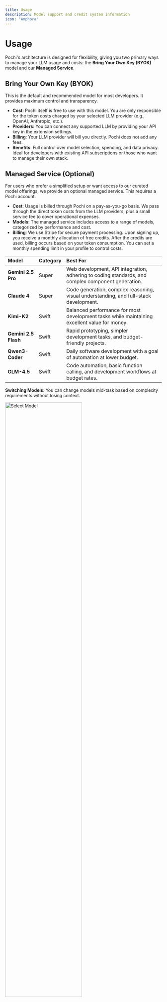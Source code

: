 ```yaml
---
title: Usage
description: Model support and credit system information
icon: "Amphora"
---
```


# **Usage**

Pochi's architecture is designed for flexibility, giving you two primary ways to manage your LLM usage and costs: the **Bring Your Own Key (BYOK)** model and our **Managed Service**.

## **Bring Your Own Key (BYOK)**

This is the default and recommended model for most developers. It provides maximum control and transparency.

- **Cost**: Pochi itself is free to use with this model. You are only responsible for the token costs charged by your selected LLM provider (e.g., OpenAI, Anthropic, etc.).
- **Providers**: You can connect any supported LLM by providing your API key in the extension settings.
- **Billing**: Your LLM provider will bill you directly. Pochi does not add any fees.
- **Benefits**: Full control over model selection, spending, and data privacy. Ideal for developers with existing API subscriptions or those who want to manage their own stack.

## **Managed Service (Optional)**

For users who prefer a simplified setup or want access to our curated model offerings, we provide an optional managed service. This requires a Pochi account.

- **Cost**: Usage is billed through Pochi on a pay-as-you-go basis. We pass through the direct token costs from the LLM providers, plus a small service fee to cover operational expenses.
- **Models**: The managed service includes access to a range of models, categorized by performance and cost.
- **Billing**: We use Stripe for secure payment processing. Upon signing up, you receive a monthly allocation of free credits. After the credits are used, billing occurs based on your token consumption. You can set a monthly spending limit in your profile to control costs.

| Model                | Category         | Best For                                                                                          |
| :------------------- | :---------------------- | :------------------------------------------------------------------------------------------------ |
| **Gemini 2.5 Pro**   | Super | Web development, API integration, adhering to coding standards, and complex component generation. |
| **Claude 4**         | Super | Code generation, complex reasoning, visual understanding, and full-stack development.             |
| **Kimi-K2**          | Swift | Balanced performance for most development tasks while maintaining excellent value for money.      |
| **Gemini 2.5 Flash** | Swift | Rapid prototyping, simpler development tasks, and budget-friendly projects.                       |
| **Qwen3-Coder**      | Swift | Daily software development with a goal of automation at lower budget.                             |
| **GLM-4.5**      | Swift | Code automation, basic function calling, and development workflows at budget rates.                             |

**Switching Models**: You can change models mid-task based on complexity requirements without losing context.

<div style={{ display: "flex", justifyContent: "center" }}>
  <img
    src="/images/account-support/select-model-06-08.png" 
    alt="Select Model"
    width="70%"
  />
</div>
